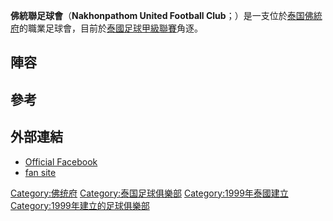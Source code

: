 {{Infobox football club
| clubname = 佛統聯<br> นครปฐม ยูไนเต็ด
| image    = 
| fullname = Nakhonpathom United <br> Football Club <br> สโมสรฟุตบอลนครปฐมยูไนเต็ด
| nickname = ''The King Tiger''<br> ''(เสือป่าราชา)''
| founded  = {{start date and age|df=yes|1999}}
| city     = [[Nakhon_Pathom_Province|Nakhon Pathom]], [[Thailand|Thailand]]
| ground   = Nakhon Pathom Stadium
| capacity = 5,893
| chairman = Chiya Sasomsap
| mgrtitle = 主教練
| manager  = [[Jason_Withe|Jason Withe]]
| league   = [[泰國足球甲級聯賽|泰國足球甲級聯賽]]
| season   = 2016
| position = 泰甲，第 12 位
| pattern_la1 = _yellowborder
| pattern_b1  = _collarwhite
| pattern_ra1 = _yellowborder
| leftarm1    = 1209ce
| body1       = 1209ce
| rightarm1   = 1209ce
| shorts1     = 1209ce
| socks1      = 1209ce
| pattern_la2 = _yellowborder
| pattern_b2  = _collarblack
| pattern_ra2 = _yellowborder
| leftarm2    = f83b0f
| body2       = f83b0f
| rightarm2   = f83b0f
| shorts2     = f83b0f
| socks2      = f83b0f
}}
'''佛統聯足球會'''（'''Nakhonpathom United Football Club'''；{{lang-th|สโมสรฟุตบอลนครปฐมยูไนเต็ด}}）是一支位於[[泰国|泰国]][[佛統府|佛統府]]的職業足球會，目前於[[泰國足球甲級聯賽|泰國足球甲級聯賽]]角逐。

== 陣容 ==
{{Fs start}}
{{Fs player|no=3|pos=DF|nat=Thailand|name=[[Apinan_Suanthong|Apinan Suanthong]]}}
{{Fs player|no=4|nat=Thailand|pos=DF|name=[[Prawit_Prariwanta|Prawit Prariwanta]]}}
{{Fs player|no=5|nat=Thailand|pos=MF|name=[[Trakoolchat_Thongbai|Trakoolchat Thongbai]]}}
{{Fs player|no=6|nat=Thailand|pos=DF|name=[[Prachya_Hong-In|Prachya Hong-In]]}}
{{Fs player|no=7|nat=Thailand|pos=FW|name=[[Premwut_Wongdee|Premwut Wongdee]]}}
{{Fs player|no=8|nat=Thailand|pos=MF|name=[[Pongsakorn_Junhom|Pongsakorn Junhom]]}}
{{Fs player|no=9|nat=South Korea|pos=FW|name=[[Woo_Guen-Jeong|Woo Guen-Jeong]]}}
{{Fs player|no=10|nat=Thailand|pos=MF|name=[[Pradya_Sitti|Pradya Sitti]]}}
{{Fs player|no=12|nat=Thailand|pos=DF|name=[[Surasit_Khunchan|Surasit Khunchan]]}}
{{Fs player|no=13|nat=Japan|pos=MF|name=[[Yusei_Ogasawara|Yusei Ogasawara]]}}
{{Fs player|no=14|nat=Thailand|pos=DF|name=[[Jetsada_Srichan|Jetsada Srichan]]}}
{{Fs player|no=15|nat=Thailand|pos=DF|name=[[Narentorn_Rasee|Narentorn Rasee]]|other=[[隊長|隊長]]}}
{{Fs mid}}
{{Fs player|no=16|nat=Thailand|pos=GK|name=[[Artit_Tabtimmai|Artit Tabtimmai]]}}
{{Fs player|no=17|pos=MF|nat=Thailand|name=[[Suttinan_Nontee|Suttinan Nontee]]}}
{{Fs player|no=18|nat=Thailand|pos=MF|name=[[Ronnakij_Karnchanakomol|Ronnakij Karnchanakomol]]}}
{{Fs player|no=19|nat=Thailand|pos=MF|name=[[Farid_Mard-so|Farid Mard-so]]}}
{{Fs player|no=21|nat=Brazil|pos=FW|name=[[Aron_da_Silva|Aron da Silva]]}}
{{Fs player|no=25|nat=Cameroon|pos=MF|name=[[Jacques_Bertin_Nguemaleu|Jacques Nguemaleu]]}}
{{Fs player|no=26|nat=Thailand|pos=MF|name=[[Sarawut_Sintupan|Sarawut Sintupan]]}}
{{Fs player|no=27|nat=Ghana|pos=MF|name=[[Lesley_Ablorh|Lesley Ablorh]]}}
{{Fs player|no=28|nat=Thailand|pos=GK|name=[[Teerapong_Puttasukha|Teerapong Puttasukha]]}}
{{Fs player|no=30|nat=Thailand|pos=DF|name=[[Anek_Pookkasae|Anek Pookkasae]]}}
{{Fs player|no=33|nat=Thailand|pos=GK|name=[[Piriya_Nainet|Piriya Nainet]]}}
{{Fs end}}

== 參考 ==
{{Reflist}}

== 外部連結 ==
* [https://www.facebook.com/NakhonpathomUTD Official Facebook] {{Wayback|url=https://www.facebook.com/NakhonpathomUTD |date=20190312231812 }}
* [https://web.archive.org/web/20100126093254/http://www.huntermaniazaa.com/ fan site]

[[Category:佛统府|Category:佛统府]]
[[Category:泰国足球俱樂部|Category:泰国足球俱樂部]]
[[Category:1999年泰國建立|Category:1999年泰國建立]]
[[Category:1999年建立的足球俱樂部|Category:1999年建立的足球俱樂部]]
